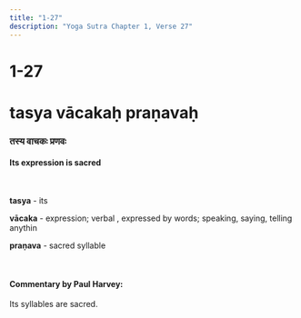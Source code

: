 ```yaml
---
title: "1-27"
description: "Yoga Sutra Chapter 1, Verse 27"
---
```


# 1-27

# tasya vācakaḥ praṇavaḥ

### तस्य वाचकः प्रणवः

#### Its expression is sacred

<br />

**tasya** - its <br />

**vācaka** - expression; verbal , expressed by words; speaking, saying, telling anythin <br />

**praṇava** - sacred syllable <br />

<br />

#### Commentary by Paul Harvey:

Its syllables are sacred.
